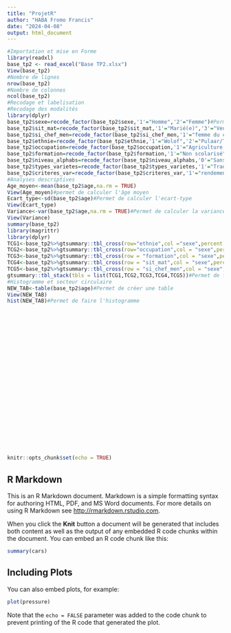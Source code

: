 ---
title: "ProjetR"
author: "HABA Fromo Francis"
date: "2024-04-08"
output: html_document
---
```{r}
#Importation et mise en Forme
library(readxl)
base_tp2 <- read_excel("Base TP2.xlsx")
View(base_tp2)
#Nombre de lignes
nrow(base_tp2)
#Nombre de colonnes
ncol(base_tp2)
#Recodage et labelisation
#Recodage des modalités
library(dplyr)
base_tp2$sexe=recode_factor(base_tp2$sexe,'1'="Homme",'2'="Femme")#Permet de simplifier l'analyse des données ou de faciliter la compréhension des resultats
base_tp2$sit_mat=recode_factor(base_tp2$sit_mat,'1'="Marié(e)",'3'="Veuf(ve)",'4'="Divorcé(e)",'5'="Séparé(e)",'6'="Célibataire")#Permet de simplifier l'analyse des données ou de faciliter la compréhension des resultats
base_tp2$si_chef_men=recode_factor(base_tp2$si_chef_men,'1'="femme du chef de ménage",'2'="Chef de ménage",'3'="fils-fille du chef de ménage",'99'="Autres")#Permet de simplifier l'analyse des données ou de faciliter la compréhension des resultats
base_tp2$ethnie=recode_factor(base_tp2$ethnie,'1'="Wolof",'2'="Pulaar/Toucouleur",'3'="Sérère",'4'="Mandika/Bambara",'5'="Soninké",'6'="Diola",'7'="Manjack",'8'="Maures",'9'="Balante",'77'="Autres")#Permet de simplifier l'analyse des données ou de faciliter la compréhension des resultats
base_tp2$occupation=recode_factor(base_tp2$occupation,'1'="Agriculture,Elevage,sylviculture,pêche",'2'="Activités extractives",'3'="Activités de fabrication(Artisanat)",'4'="Activité de transformation",'5'="Production et distribution d'électricité et de gaz",'6'="Production et distribution d'eau,assainissement,traitement des déchets et dépollution")#Permet de simplifier l'analyse des données ou de faciliter la compréhension des resultats
base_tp2$formation=recode_factor(base_tp2$formation,'1'="Non scolarisé",'2'="Elémentaire",'3'="Moyen",'4'="Secondaire",'5'="License",'6'="Master",'7'="Doctorat",'99'="Ne sait pas")#Permet de simplifier l'analyse des données ou de faciliter la compréhension des resultats
base_tp2$niveau_alphabs=recode_factor(base_tp2$niveau_alphabs,'0'="Sans niveau",'1'="Sait lire dans une langue",'2'="Sait lire et écrire dans une langue")#Permet de simplifier l'analyse des données ou de faciliter la compréhension des resultats
base_tp2$types_varietes=recode_factor(base_tp2$types_varietes,'1'="Traditionnelles",'2'="Améliorées")#Permet de simplifier l'analyse des données ou de faciliter la compréhension des resultats
base_tp2$criteres_var=recode_factor(base_tp2$criteres_var,'1'="rendements élevés",'2'="taille des graines",'3'="résistantes aux maladies/ravageurs",'4'="tolérantes aux sécheresses",'5'="tolérantes aux inondations",'6'="Faible charge de travail",'7'="Faible quantité d'intrants",'8'="facile à transformer",'9'="Haute teneur en huile",'10'="Haut rendement après transformation",'11'="Demande sur le marché",'12'="Bon goût",'13'="Belle couleur",'14'="Haut rendement en fourrages",'15'="Qualité du fourrage",'16'="autres à spécifier")#Permet de simplifier l'analyse des données ou de faciliter la compréhension des resultats
#Analyses descriptives
Age_moyen<-mean(base_tp2$age,na.rm = TRUE)
View(Age_moyen)#permet de calculer l'âge moyen
Ecart_type<-sd(base_tp2$age)#Permet de calculer l'ecart-type
View(Ecart_type)
Variance<-var(base_tp2$age,na.rm = TRUE)#Permet de calculer la variance
View(Variance)
summary(base_tp2)
library(magrittr)
library(dplyr)
TCG1<-base_tp2%>%gtsummary::tbl_cross(row="ethnie",col ="sexe",percent = "row")#Permet de spécifier les variables à inclure dans un tableau récapitulatif ou un résumé statistique
TCG2<-base_tp2%>%gtsummary::tbl_cross(row="occupation",col = "sexe",percent = "row")#Permet de spécifier les variables à inclure dans un tableau récapitulatif ou un résumé statistique
TCG3<-base_tp2%>%gtsummary::tbl_cross(row = "formation",col = "sexe",percent = "row")#Permet de spécifier les variables à inclure dans un tableau récapitulatif ou un résumé statistique
TCG4<-base_tp2%>%gtsummary::tbl_cross(row = "sit_mat",col = "sexe",percent = "row")#Permet de spécifier les variables à inclure dans un tableau récapitulatif ou un résumé statistique
TCG5<-base_tp2%>%gtsummary::tbl_cross(row = "si_chef_men",col = "sexe",percent = "row")#Permet de spécifier les variables à inclure dans un tableau récapitulatif ou un résumé statistique
gtsummary::tbl_stack(tbls = list(TCG1,TCG2,TCG3,TCG4,TCG5))#Permet de faire la synthèse des cinq tableaux de contingence
#Histogramme et secteur circulaire
NEW_TAB<-table(base_tp2$age)#Permet de créer une table
View(NEW_TAB)
hist(NEW_TAB)#Permet de faire l'histogramme


























```

```{r setup, include=FALSE}
knitr::opts_chunk$set(echo = TRUE)
```

## R Markdown

This is an R Markdown document. Markdown is a simple formatting syntax for authoring HTML, PDF, and MS Word documents. For more details on using R Markdown see <http://rmarkdown.rstudio.com>.

When you click the **Knit** button a document will be generated that includes both content as well as the output of any embedded R code chunks within the document. You can embed an R code chunk like this:

```{r cars}
summary(cars)
```

## Including Plots

You can also embed plots, for example:

```{r pressure, echo=FALSE}
plot(pressure)
```

Note that the `echo = FALSE` parameter was added to the code chunk to prevent printing of the R code that generated the plot.
